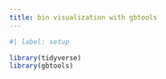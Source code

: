 ```yaml
---
title: bin visualization with gbtools
---
```


```r
#| label: setup

library(tidyverse)
library(gbtools)
```

```r

```